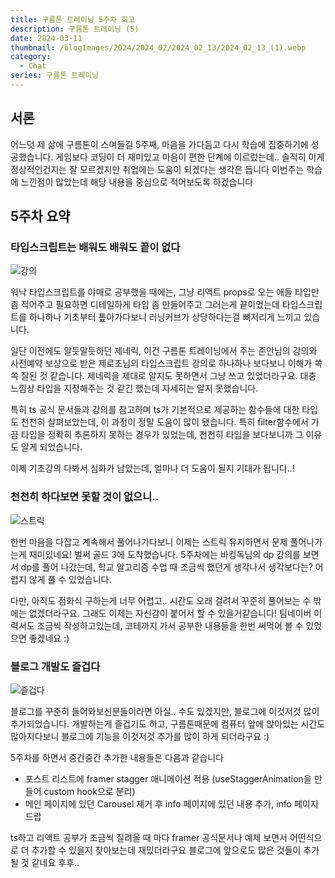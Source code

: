 ```yaml
---
title: 구름톤 트레이닝 5주차 회고
description: 구름톤 트레이닝 (5)
date: 2024-03-11
thumbnail: /blogImages/2024/2024_02/2024_02_13/2024_02_13_(1).webp
category:
  - Chat
series: 구름톤 트레이닝
---
```


## 서론

어느덧 제 삶에 구름톤이 스며들길 5주째, 마음을 가다듬고 다시 학습에 집중하기에 성공했습니다.
게임보다 코딩이 더 재미있고 마음이 편한 단계에 이르렀는데.. 솔직히 이게 정상적인건지는 잘 모르겠지만 취업에는 도움이 되겠다는 생각은 듭니다
이번주는 학습에 느낀점이 많았는데 해당 내용을 중심으로 적어보도록 하겠습니다

## 5주차 요약

### 타입스크립트는 배워도 배워도 끝이 없다

![강의](</blogImages/2024/2024_03/2024_03_11/2024_03_11_(2).webp>)

워낙 타입스크립트를 야매로 공부했을 때에는, 그냥 리액트 props로 오는 애들 타입만 좀 적어주고 필요하면 디테일하게 타입 좀 만들어주고 그러는게 끝이었는데
타입스크립트를 하나하나 기초부터 톺아가다보니 러닝커브가 상당하다는걸 뼈저리게 느끼고 있습니다.

일단 이전에도 알듯말듯하던 제네릭, 이건 구름톤 트레이닝에서 주는 존안님의 강의와 사전예약 보상으로 받은 제로초님의 타입스크립트 강의로 하나하나 보다보니 이해가 쏙쏙 잘된 것 같습니다.
제네릭을 제대로 알지도 못하면서 그냥 쓰고 있었더라구요. 대충 느낌상 타입을 지정해주는 것 같긴 했는데 자세히는 알지 못했습니다.

특히 ts 공식 문서들과 강의를 참고하며 ts가 기본적으로 제공하는 함수들에 대한 타입도 천천히 살펴보았는데, 이 과정이 정말 도움이 많이 됐습니다.
특히 filter함수에서 가끔 타입을 정확히 추론하지 못하는 경우가 있었는데, 천천히 타입을 보다보니까 그 이유도 알게 되었습니다.

이제 기초강의 다봐서 심화가 남았는데, 얼마나 더 도움이 될지 기대가 됩니다..!

### 천천히 하다보면 못할 것이 없으니..

![스트릭](</blogImages/2024/2024_03/2024_03_11/2024_03_11_(1).webp>)

한번 마음을 다잡고 계속해서 풀어나가다보니 이제는 스트릭 유지하면서 문제 풀어나가는게 재미있네요! 벌써 골드 3에 도착했습니다.
5주차에는 바킹독님의 dp 강의를 보면서 dp를 풀어 나갔는데, 학교 알고리즘 수업 때 조금씩 했던게 생각나서 생각보다는? 어렵지 않게 풀 수 있었습니다.

다만, 아직도 점화식 구하는게 너무 어렵고.. 시간도 오래 걸려서 꾸준히 풀어보는 수 밖에는 없겠더라구요. 그래도 이제는 자신감이 붙어서 할 수 있을거같습니다!
팀네이버 이력서도 조금씩 작성하고있는데, 코테까지 가서 공부한 내용들을 한번 써먹어 볼 수 있었으면 좋겠네요 :)

### 블로그 개발도 즐겁다

![즐겁다](</blogImages/2024/2024_03/2024_03_11/2024_03_11_(3).webp>)

블로그를 꾸준히 들어와보신분들이라면 아실.. 수도 있겠지만, 블로그에 이것저것 많이 추가되었습니다.
개발하는게 즐겁기도 하고, 구름톤때문에 컴퓨터 앞에 앉아있는 시간도 많아지다보니 블로그에 기능을 이것저것 추가를 많이 하게 되더라구요 :)

5주차를 하면서 중간중간 추가한 내용들은 다음과 같습니다

- 포스트 리스트에 framer stagger 애니메이션 적용 (useStaggerAnimation을 만들어 custom hook으로 분리)
- 메인 페이지에 있던 Carousel 제거 후 info 페이지에 있던 내용 추가, info 페이지 드랍

ts하고 리액트 공부가 조금씩 질려올 때 마다 framer 공식문서나 예제 보면서 어떤식으로 더 추가할 수 있을지 찾아보는데 재밌더라구요
블로그에 앞으로도 많은 것들이 추가될 것 같네요 후후..
